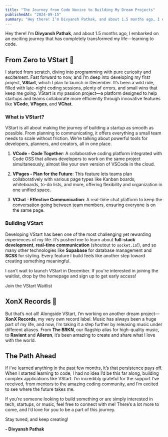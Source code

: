 ```yaml
---
title: "The Journey from Code Novice to Building My Dream Projects"
publishedAt: "2024-09-15"
summary: "Hey there! I’m Divyansh Pathak, and about 1.5 months ago, I embarked on an exciting journey that has completely transformed my life—learning to code."
---
```


Hey there! I’m **Divyansh Pathak**, and about 1.5 months ago, I embarked on an exciting journey that has completely transformed my life—learning to code.

## From Zero to VStart 🚀

I started from scratch, diving into programming with pure curiosity and excitement. Fast forward to now, and I’m deep into developing my first project, **VStart**, which I plan to launch in December. It’s been a wild ride, filled with late-night coding sessions, plenty of errors, and small wins that keep me going. VStart is my passion project—a platform designed to help startups and teams collaborate more efficiently through innovative features like **VCode**, **VPages**, and **VChat**.

### What is VStart?

VStart is all about making the journey of building a startup as smooth as possible. From planning to communicating, it offers everything a small team needs to scale without friction. We’re talking about powerful tools for developers, planners, and creators, all in one place.

1. **VCode - Code Together**: A collaborative coding platform integrated with Code OSS that allows developers to work on the same project simultaneously, almost like your own version of VSCode in the cloud.
  
2. **VPages - Plan for the Future**: This feature lets teams plan collaboratively with various page types like Kanban boards, whiteboards, to-do lists, and more, offering flexibility and organization in one unified space.
  
3. **VChat - Effective Communication**: A real-time chat platform to keep the conversation going between team members, ensuring everyone is on the same page.

### Building VStart

Developing VStart has been one of the most challenging yet rewarding experiences of my life. It’s pushed me to learn about **full-stack development**, **real-time communication** (shoutout to `socket.io`!), and so many other technologies like **Supabase** for database management and **SCSS** for styling. Every feature I build feels like another step toward creating something meaningful.

I can’t wait to launch VStart in December. If you're interested in joining the waitlist, drop by the homepage and sign up to get early access!

<Link href="https://vstart.online">Join the VStart Waitlist</Link>

## XonX Records 🎵

But that’s not all! Alongside VStart, I’m working on another dream project—**XonX Records**, my very own record label. Music has always been a huge part of my life, and now, I’m taking it a step further by releasing music under different aliases. From **The BRKN**, our flagship alias for high-quality music, to **Ravient** and **Aileron**, it’s been amazing to create and share what I love with the world.

## The Path Ahead

If I’ve learned anything in the past few months, it’s that persistence pays off. When I started learning to code, I had no idea I’d be this far along, building complex applications like VStart. I’m incredibly grateful for the support I’ve received, from mentors to the amazing coding community, and I’m excited to see where the future takes me.

If you’re someone looking to build something or are simply interested in tech, startups, or music, feel free to connect with me! There’s a lot more to come, and I’d love for you to be a part of this journey.

Stay tuned, and keep creating!

**- Divyansh Pathak**
